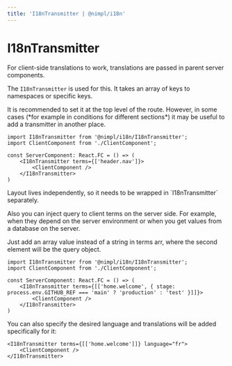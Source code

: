 ```yaml
---
title: 'I18nTransmitter | @nimpl/i18n'
---
```



# I18nTransmitter

For client-side translations to work, translations are passed in parent server components.

The `I18nTransmitter` is used for this. It takes an array of keys to namespaces or specific keys.

<Hint>
It is recommended to set it at the top level of the route.
However, in some cases (*for example in conditions for different sections*) it may be useful to add a transmitter in another place.
</Hint>

```tsx
import I18nTransmitter from '@nimpl/i18n/I18nTransmitter';
import ClientComponent from './ClientComponent';

const ServerComponent: React.FC = () => (
    <I18nTransmitter terms={['header.nav']}>
        <ClientComponent />
    </I18nTransmitter>
)
```

<Hint>
Layout lives independently, so it needs to be wrapped in `I18nTransmitter` separately.
</Hint>

Also you can inject query to client terms on the server side. For example, when they depend on the server environment or when you get values from a database on the server.

Just add an array value instead of a string in terms arr, where the second element will be the query object.

```tsx
import I18nTransmitter from '@nimpl/i18n/I18nTransmitter';
import ClientComponent from './ClientComponent';

const ServerComponent: React.FC = () => (
    <I18nTransmitter terms={[['home.welcome', { stage: process.env.GITHUB_REF === 'main' ? 'production' : 'test' }]]}>
        <ClientComponent />
    </I18nTransmitter>
)
```

You can also specify the desired language and translations will be added specifically for it:
```tsx
<I18nTransmitter terms={[['home.welcome']]} language="fr">
    <ClientComponent />
</I18nTransmitter>
```
